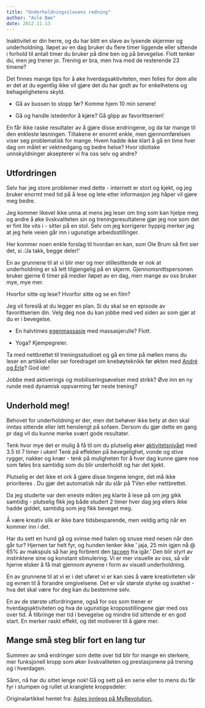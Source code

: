 ```yaml
---
title: "Underholdningsslavens redning"
author: "Asle Bøe"
date: 2012.11.13
---
```


Inaktivitet er din herre, og du har blitt en slave av lysende skjermer og underholdning. Iløpet av en dag bruker du flere timer liggende eller sittende i forhold til antall timer du bruker på dine ben og på bevegelse. Flott tenker du, men jeg trener jo. Trening er bra, men hva med de resterende 23 timene?

Det finnes mange tips for å øke hverdagsaktiviteten, men felles for dem alle er det at du egentlig ikke vil gjøre det du har godt av for enkelhetens og behagelighetens skyld.

-   Gå av bussen to stopp før? Komme hjem 10 min senere!

-   Gå og handle istedenfor å kjøre? Gå glipp av favorittserien!

En får ikke raske resultater av å gjøre disse endringene, og da tar mange til den enkleste løsningen. Tiltakene er enormt enkle, men gjennomførelsen viser seg problematisk for mange. Hvem hadde ikke klart å gå en time hver dag om målet er vektnedgang og bedre helse? Hvor idiotiske unnskyldninger aksepterer vi fra oss selv og andre?

## Utfordringen

Selv har jeg store problemer med dette - internett er stort og kjekt, og jeg bruker enormt med tid på å lese og lete etter informasjon jeg håper vil gjøre meg bedre.

Jeg kommer likevel ikke unna at mens jeg leser om ting som kan hjelpe meg og andre å øke livskvaliteten sin og treningsresultatene gjør jeg noe som det er fint lite vits i - sitter på en stol. Selv om jeg korrigerer hyppig merker jeg at jeg hele veien går inn i ugunstige arbeidsstillinger.

Her kommer noen enkle forslag til hvordan en kan, som Ole Brum så fint sier det, si :'Ja takk, begge deler!'

En av grunnene til at vi blir mer og mer stillesittende er nok at underholdning er så lett tilgjengelig på en skjerm. Gjennomsnittspersonen bruker gjerne 6 timer på medier iløpet av en dag, men mange av oss bruker mye, mye mer.

Hvorfor sitte og lese? Hvorfor sitte og se en film?

Jeg vil foreslå at du legger en plan. Si du skal se en episode av favorittserien din. Velg deg noe du kan jobbe med ved siden av som gjør at du er i bevegelse.

-   En halvtimes [egenmassasje](http://myrevolution.no/s/enkel-og-effektiv-egenmassasje/) med massasjerulle? Flott.

-   Yoga? Kjempegreier.

Ta med nettbrettet til treningsstudioet og gå en time på møllen mens du leser en artikkel eller ser foredraget om knebøyteknikk før økten med [André og Erle](http://myrevolution.no/blogger/kneboy-benkpress-og-markloftworkshop-med-erle-engmark-og-andre-midtby/)? God ide!

Jobbe med aktiverings og mobiliseringsøvelser med strikk? Øve inn en ny runde med dynamisk oppvarming før neste trening?

## Underhold meg!

Behovet for underholdning er der, men det behøver ikke bety at den skal inntas sittende eller lett henslengt på sofaen. Dersom du gjør dette en gang pr dag vil du kunne merke svært gode resultater.

Tenk hvor mye det er mulig å få til om du plutselig øker [aktivitetsnivået](aktivitet-helse.qmd) med 3.5 til 7 timer i uken! Tenk på effekten på bevegelighet, vonde og stive rygger, nakker og knær - tenk på muligheten for å hver dag kunne gjøre noe som føles bra samtidig som du blir underholdt og har det kjekt.

Plutselig er det ikke et ork å gjøre disse tingene lengre, det må ikke prioriteres . Du gjør det automatisk når du slår på TVen eller nettbrettet.

Da jeg studerte var den eneste måten jeg klarte å lese på om jeg gikk samtidig - plutselig fikk jeg både studert 2 timer hver dag jeg ellers ikke hadde giddet, samtidig som jeg fikk beveget meg.

Å være kreativ slik er ikke bare tidsbesparende, men veldig artig når en kommer inn i det.

Har du sett en hund gå og svinse med halen og snuse med nesen når den går tur? Hjernen tar helt fyr, og hunden tenker ikke ' jaja, 25 min igjen nå \@ 65% av makspuls så har jeg forbrent den [tacoen](taco-farlig.qmd) fra igår.' Den blir styrt av instinktene sine og konstant stimulering. Vi er mer visuelle av oss, så vår hjerne elsker å få mat gjennom øynene i form av visuell underholdning.

En av grunnene til at vi er i det uføret vi er kan sies å være kreativiteten vår og evnen til å forandre omgivelsene. Det er vår største styrke og svakhet - hva det skal være for deg kan du bestemme selv.

En av de største utfordringene, også for oss som trener er hverdagsaktiviteten og hva de ugunstige kroppsstillingene gjør med oss over tid. Å tilbringe mer tid i bevegelse og mindre tid sittende er en god start. En merker raskt effekt, og det motiverer til å gjøre mer.

## Mange små steg blir fort en lang tur

Summen av små endringer som dette over tid blir for mange en sterkere, mer funksjonell kropp som øker livskvaliteten og prestasjonene på trening og i hverdagen.

Sånn, nå har du sittet lenge nok! Gå og sett på en serie eller to mens du får fyr i stumpen og rullet ut kranglete kroppsdeler.

Originalartikkel hentet fra: [Asles innlegg på MyRevolution.](http://myrevolution.no/s/underholdningsslavens-redning/)
